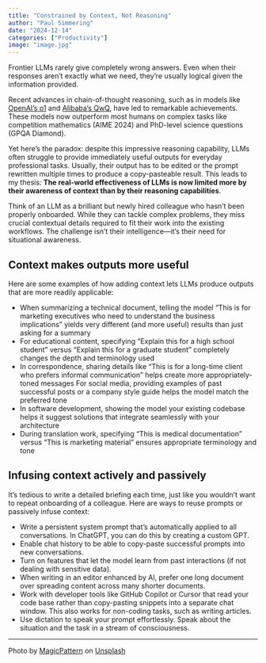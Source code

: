 ```yaml
---
title: "Constrained by Context, Not Reasoning"
author: "Paul Simmering"
date: "2024-12-14"
categories: ["Productivity"]
image: "image.jpg"
---
```


Frontier LLMs rarely give completely wrong answers. Even when their responses aren't exactly what we need, they're usually logical given the information provided.

Recent advances in chain-of-thought reasoning, such as in models like [OpenAI's o1](https://openai.com/index/learning-to-reason-with-llms/) and [Alibaba's QwQ](https://www.alibabacloud.com/blog/alibaba-cloud-unveils-open-source-ai-reasoning-model-qwq-and-new-image-editing-tool_601813), have led to remarkable achievements. These models now outperform most humans on complex tasks like competition mathematics (AIME 2024) and PhD-level science questions (GPQA Diamond).

Yet here's the paradox: despite this impressive reasoning capability, LLMs often struggle to provide immediately useful outputs for everyday professional tasks. Usually, their output has to be edited or the prompt rewritten multiple times to produce a copy-pasteable result. This leads to my thesis: **The real-world effectiveness of LLMs is now limited more by their awareness of context than by their reasoning capabilities**.

Think of an LLM as a brilliant but newly hired colleague who hasn't been properly onboarded. While they can tackle complex problems, they miss crucial contextual details required to fit their work into the existing workflows. The challenge isn't their intelligence—it's their need for situational awareness.

## Context makes outputs more useful

Here are some examples of how adding context lets LLMs produce outputs that are more readily applicable:

- When summarizing a technical document, telling the model "This is for marketing executives who need to understand the business implications" yields very different (and more useful) results than just asking for a summary
- For educational content, specifying "Explain this for a high school student" versus "Explain this for a graduate student" completely changes the depth and terminology used
- In correspondence, sharing details like "This is for a long-time client who prefers informal communication" helps create more appropriately-toned messages
For social media, providing examples of past successful posts or a company style guide helps the model match the preferred tone
- In software development, showing the model your existing codebase helps it suggest solutions that integrate seamlessly with your architecture
- During translation work, specifying "This is medical documentation" versus "This is marketing material" ensures appropriate terminology and tone

## Infusing context actively and passively

It's tedious to write a detailed briefing each time, just like you wouldn't want to repeat onboarding of a colleague. Here are ways to reuse prompts or passively infuse context:

- Write a persistent system prompt that's automatically applied to all conversations. In ChatGPT, you can do this by creating a custom GPT.
- Enable chat history to be able to copy-paste successful prompts into new conversations.
- Turn on features that let the model learn from past interactions (if not dealing with sensitive data).
- When writing in an editor enhanced by AI, prefer one long document over spreading content across many shorter documents.
- Work with developer tools like GitHub Copilot or Cursor that read your code base rather than copy-pasting snippets into a separate chat window. This also works for non-coding tasks, such as writing articles.
- Use dictation to speak your prompt effortlessly. Speak about the situation and the task in a stream of consciousness.

---

Photo by <a href="https://unsplash.com/@magicpattern?utm_content=creditCopyText&utm_medium=referral&utm_source=unsplash">MagicPattern</a> on <a href="https://unsplash.com/photos/purple-and-pink-letter-blocks-jbywvpa9vH8?utm_content=creditCopyText&utm_medium=referral&utm_source=unsplash">Unsplash</a>
      